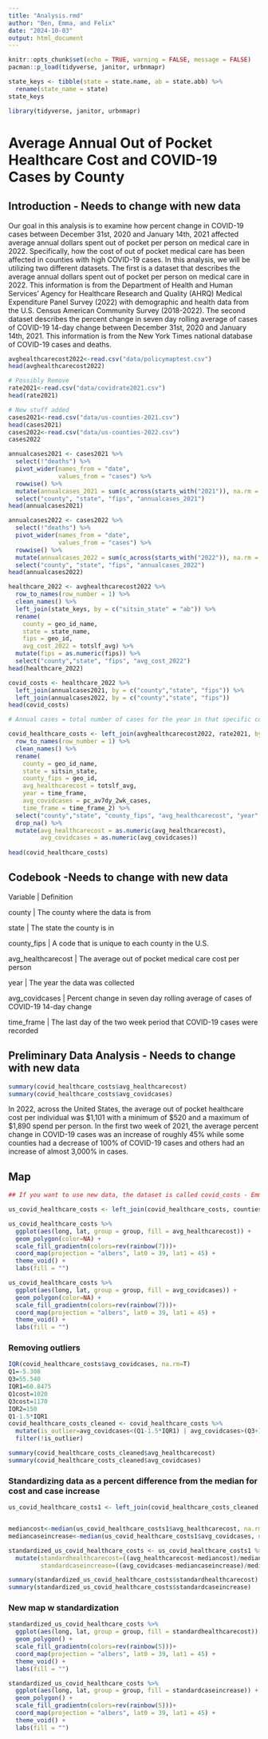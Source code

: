 ```yaml
---
title: "Analysis.rmd"
author: "Ben, Emma, and Felix"
date: "2024-10-03"
output: html_document
---
```


```r

knitr::opts_chunk$set(echo = TRUE, warning = FALSE, message = FALSE)
pacman::p_load(tidyverse, janitor, urbnmapr)

state_keys <- tibble(state = state.name, ab = state.abb) %>%
  rename(state_name = state)
state_keys

library(tidyverse, janitor, urbnmapr)


```

# Average Annual Out of Pocket Healthcare Cost and COVID-19 Cases by County

## Introduction - Needs to change with new data

Our goal in this analysis is to examine how percent change in COVID-19 cases between December 31st, 2020 and January 14th, 2021 affected average annual dollars spent out of pocket per person on medical care in 2022. Specifically, how the cost of out of pocket medical care has been affected in counties with high COVID-19 cases. In this analysis, we will be utilizing two different datasets. The first is a dataset that describes the average annual dollars spent out of pocket per person on medical care in 2022. This information is from the Department of Health and Human Services' Agency for Healthcare Research and Quality (AHRQ) Medical Expenditure Panel Survey (2022) with demographic and health data from the U.S. Census American Community Survey (2018-2022). The second dataset describes the percent change in seven day rolling average of cases of COVID-19 14-day change between December 31st, 2020 and January 14th, 2021. This information is from the New York Times national database of COVID-19 cases and deaths.

```r

avghealthcarecost2022<-read.csv("data/policymaptest.csv")
head(avghealthcarecost2022)

# Possibly Remove
rate2021<-read.csv("data/covidrate2021.csv")
head(rate2021)

# New stuff added
cases2021<-read.csv("data/us-counties-2021.csv")
head(cases2021)
cases2022<-read.csv("data/us-counties-2022.csv")
cases2022

```

```r

annualcases2021 <- cases2021 %>% 
  select(!"deaths") %>% 
  pivot_wider(names_from = "date",
              values_from = "cases") %>% 
  rowwise() %>%
  mutate(annualcases_2021 = sum(c_across(starts_with("2021")), na.rm = T)) %>%
  select("county", "state", "fips", "annualcases_2021")
head(annualcases2021)

annualcases2022 <- cases2022 %>% 
  select(!"deaths") %>% 
  pivot_wider(names_from = "date",
              values_from = "cases") %>% 
  rowwise() %>%
  mutate(annualcases_2022 = sum(c_across(starts_with("2022")), na.rm = T)) %>%
  select("county", "state", "fips", "annualcases_2022")
head(annualcases2022)

```


```r

healthcare_2022 <- avghealthcarecost2022 %>% 
  row_to_names(row_number = 1) %>% 
  clean_names() %>% 
  left_join(state_keys, by = c("sitsin_state" = "ab")) %>% 
  rename(
    county = geo_id_name,
    state = state_name,
    fips = geo_id,
    avg_cost_2022 = totslf_avg) %>%
  mutate(fips = as.numeric(fips)) %>% 
  select("county","state", "fips", "avg_cost_2022")
head(healthcare_2022)

covid_costs <- healthcare_2022 %>% 
  left_join(annualcases2021, by = c("county","state", "fips")) %>% 
  left_join(annualcases2022, by = c("county","state", "fips"))
head(covid_costs)

# Annual cases = total number of cases for the year in that specific county

```

```r

covid_healthcare_costs <- left_join(avghealthcarecost2022, rate2021, by=c("GeoID", "Geography.Name","Sits.in.State")) %>% 
  row_to_names(row_number = 1) %>% 
  clean_names() %>% 
  rename(
    county = geo_id_name,
    state = sitsin_state,
    county_fips = geo_id,
    avg_healthcarecost = totslf_avg,
    year = time_frame,
    avg_covidcases = pc_av7dy_2wk_cases,
    time_frame = time_frame_2) %>% 
  select("county","state", "county_fips", "avg_healthcarecost", "year", "avg_covidcases", "time_frame") %>% 
  drop_na() %>% 
  mutate(avg_healthcarecost = as.numeric(avg_healthcarecost),
         avg_covidcases = as.numeric(avg_covidcases)) 
  
head(covid_healthcare_costs)

```

## Codebook -Needs to change with new data

Variable | Definition

county | The county where the data is from

state | The state the county is in

county_fips | A code that is unique to each county in the U.S.

avg_healthcarecost | The average out of pocket medical care cost per person

year | The year the data was collected

avg_covidcases | Percent change in seven day rolling average of cases of COVID-19 14-day change

time_frame | The last day of the two week period that COVID-19 cases were recorded


## Preliminary Data Analysis - Needs to change with new data



```r
summary(covid_healthcare_costs$avg_healthcarecost)
summary(covid_healthcare_costs$avg_covidcases)
```

In 2022, across the United States, the average out of pocket healthcare cost per individual was $1,101 with a minimum of $520 and a maximum of $1,890 spend per person. In the first two week of 2021, the average percent change in COVID-19 cases was an increase of roughly 45% while some counties had a decrease of 100% of COVID-19 cases and others had an increase of almost 3,000% in cases.

## Map



```r

## If you want to use new data, the dataset is called covid_costs - Emma

us_covid_healthcare_costs <- left_join(covid_healthcare_costs, counties, by = c("county_fips")) 

us_covid_healthcare_costs %>%
  ggplot(aes(long, lat, group = group, fill = avg_healthcarecost)) +
  geom_polygon(color=NA) +
  scale_fill_gradientn(colors=rev(rainbow(7)))+
  coord_map(projection = "albers", lat0 = 39, lat1 = 45) +
  theme_void() +
  labs(fill = "")

us_covid_healthcare_costs %>%
  ggplot(aes(long, lat, group = group, fill = avg_covidcases)) +
  geom_polygon(color=NA) +
  scale_fill_gradientn(colors=rev(rainbow(7)))+
  coord_map(projection = "albers", lat0 = 39, lat1 = 45) +
  theme_void() +
  labs(fill = "")

```

### Removing outliers
```r
IQR(covid_healthcare_costs$avg_covidcases, na.rm=T)
Q1=-5.308
Q3=55.540
IQR1=60.8475
Q1cost=1020
Q3cost=1170
IQR2=150
Q1-1.5*IQR1
covid_healthcare_costs_cleaned <- covid_healthcare_costs %>% 
  mutate(is_outlier=avg_covidcases<(Q1-1.5*IQR1) | avg_covidcases>(Q3+1.5*IQR1)|avg_healthcarecost<(Q1cost-1.5*IQR2) | avg_healthcarecost>(Q3cost+1.5*IQR2)) %>% 
  filter(!is_outlier)

summary(covid_healthcare_costs_cleaned$avg_healthcarecost)
summary(covid_healthcare_costs_cleaned$avg_covidcases)
```

### Standardizing data as a percent difference from the median for cost and case increase
```r
us_covid_healthcare_costs1 <- left_join(covid_healthcare_costs_cleaned, counties, by = c("county_fips"))


mediancost<-median(us_covid_healthcare_costs1$avg_healthcarecost, na.rm=T)
mediancaseincrease<-median(us_covid_healthcare_costs1$avg_covidcases, na.rm=T)

standardized_us_covid_healthcare_costs <- us_covid_healthcare_costs1 %>%
  mutate(standardhealthcarecost=((avg_healthcarecost-mediancost)/mediancost)*100,
         standardcaseincrease=((avg_covidcases-mediancaseincrease)/mediancaseincrease)*100)

summary(standardized_us_covid_healthcare_costs$standardhealthcarecost)
summary(standardized_us_covid_healthcare_costs$standardcaseincrease)

```
### New map w standardization
```r
standardized_us_covid_healthcare_costs %>%
  ggplot(aes(long, lat, group = group, fill = standardhealthcarecost)) +
  geom_polygon() +
  scale_fill_gradientn(colors=rev(rainbow(5)))+
  coord_map(projection = "albers", lat0 = 39, lat1 = 45) +
  theme_void() +
  labs(fill = "")

standardized_us_covid_healthcare_costs %>%
  ggplot(aes(long, lat, group = group, fill = standardcaseincrease)) +
  geom_polygon() +
  scale_fill_gradientn(colors=rev(rainbow(5)))+
  coord_map(projection = "albers", lat0 = 39, lat1 = 45) +
  theme_void() +
  labs(fill = "")
```















